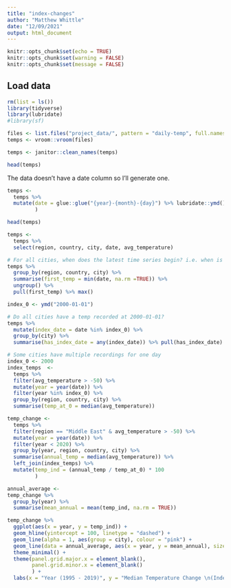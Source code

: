 ```yaml
---
title: "index-changes"
author: "Matthew Whittle"
date: "12/09/2021"
output: html_document
---
```


```r
knitr::opts_chunk$set(echo = TRUE)
knitr::opts_chunk$set(warning = FALSE)
knitr::opts_chunk$set(message = FALSE)

```

## Load data

```r
rm(list = ls())
library(tidyverse)
library(lubridate)
#library(sf)
```

```r
files <- list.files("project_data/", pattern = "daily-temp", full.names = TRUE)
temps <- vroom::vroom(files)

temps <- janitor::clean_names(temps)

head(temps)
```

The data doesn't have a date column so I'll generate one.

```r
temps <- 
  temps %>% 
  mutate(date = glue::glue("{year}-{month}-{day}") %>% lubridate::ymd()
         )

head(temps)
```

```r
temps <- 
  temps %>% 
  select(region, country, city, date, avg_temperature) 

# For all cities, when does the latest time series begin? i.e. when is the maximum start date?
temps %>% 
  group_by(region, country, city) %>% 
  summarise(first_temp = min(date, na.rm =TRUE)) %>% 
  ungroup() %>%
  pull(first_temp) %>% max()

```

```r
index_0 <- ymd("2000-01-01")

# Do all cities have a temp recorded at 2000-01-01?
temps %>% 
  mutate(index_date = date %in% index_0) %>%
  group_by(city) %>% 
  summarise(has_index_date = any(index_date)) %>% pull(has_index_date) %>% all()

# Some cities have multiple recordings for one day
index_0 <- 2000
index_temps  <- 
  temps %>%
  filter(avg_temperature > -50) %>%
  mutate(year = year(date)) %>%
  filter(year %in% index_0) %>% 
  group_by(region, country, city) %>%
  summarise(temp_at_0 = median(avg_temperature))

temp_change <-
  temps %>%
  filter(region == "Middle East" & avg_temperature > -50) %>%
  mutate(year = year(date)) %>%
  filter(year < 2020) %>%
  group_by(year, region, country, city) %>%
  summarise(annual_temp = median(avg_temperature)) %>%
  left_join(index_temps) %>% 
  mutate(temp_ind = (annual_temp / temp_at_0) * 100
         ) 

annual_average <- 
temp_change %>%
  group_by(year) %>% 
  summarise(mean_annual = mean(temp_ind, na.rm = TRUE))

temp_change %>% 
  ggplot(aes(x = year, y = temp_ind)) +
  geom_hline(yintercept = 100, linetype = "dashed") +
  geom_line(alpha = 1, aes(group = city), colour = "pink") +
  geom_line(data = annual_average, aes(x = year, y = mean_annual), size = 2, alpha = 0.6) + 
  theme_minimal() + 
  theme(panel.grid.major.x = element_blank(), 
        panel.grid.minor.x = element_blank()
        ) + 
  labs(x = "Year (1995 - 2019)", y = "Median Temperature Change \n(Index: 100 = Year 2000)")


```
